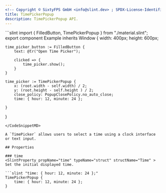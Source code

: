 ```yaml
---
<!-- Copyright © SixtyFPS GmbH <info@slint.dev> ; SPDX-License-Identifier: MIT -->
title: TimePickerPopup
description: TimePickerPopup API.
---
```



<CodeSnippetMD imagePath="" noScreenShot scale="3" imageWidth="300" imageHeight="200" imageAlt="">
```slint
import { FilledButton, TimePickerPopup } from "./material.slint";
export component Example inherits Window {
    width: 400px;
    height: 600px;

    time_picker_button := FilledButton {
        text: @tr("Open Time Picker");

        clicked => {
            time_picker.show();
        }
    }

    time_picker := TimePickerPopup {
        x: (root.width - self.width) / 2;
        y: (root.height - self.height ) / 2;
        close_policy: PopupClosePolicy.no_auto_close;
        time: { hour: 12, minute: 24 };

    }
}
```
</CodeSnippetMD>

A `TimePicker` allows users to select a time using a clock interface or text input.

## Properties

### time
<SlintProperty propName="time" typeName="struct" structName="Time" >
Set the initial displayed time.

```slint "time: { hour: 12, minute: 24 };"
TimePickerPopup {
    time: { hour: 12, minute: 24 };
}
```
</SlintProperty>
